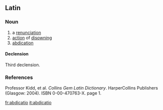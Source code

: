 ==Latin==


===Noun===
{{infl|la|noun|g=f|head=abdicātiō}}

#a [[renunciation]] 
#[[action]] of [[disowning]]
#[[abdication]]
====Declension====
Third declension.
{{la-decl-3rd|abdicātiō|abdicātiō|abdicātiōn}}

===References===
Professor Kidd, et al. ''Collins Gem Latin Dictionary''. HarperCollins Publishers (Glasgow: 2004). ISBN 0-00-470763-X. page 1.

[[fr:abdicatio]]
[[it:abdicatio]]